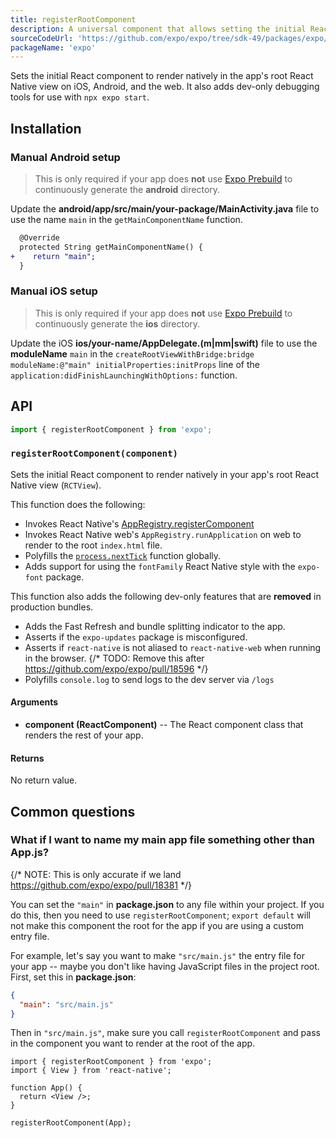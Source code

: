 ```yaml
---
title: registerRootComponent
description: A universal component that allows setting the initial React component to render natively in the app's root React Native view.
sourceCodeUrl: 'https://github.com/expo/expo/tree/sdk-49/packages/expo/src/launch'
packageName: 'expo'
---
```



Sets the initial React component to render natively in the app's root React Native view on iOS, Android, and the web. It also adds dev-only debugging tools for use with `npx expo start`.

<PlatformsSection android emulator ios simulator web />

## Installation

<APIInstallSection hideBareInstructions />

### Manual Android setup

> This is only required if your app does **not** use [Expo Prebuild](/workflow/prebuild) to continuously generate the **android** directory.

Update the **android/app/src/main/your-package/MainActivity.java** file to use the name `main` in the `getMainComponentName` function.

```diff
  @Override
  protected String getMainComponentName() {
+    return "main";
  }
```

### Manual iOS setup

> This is only required if your app does **not** use [Expo Prebuild](/workflow/prebuild) to continuously generate the **ios** directory.

Update the iOS **ios/your-name/AppDelegate.(m|mm|swift)** file to use the **moduleName** `main` in the `createRootViewWithBridge:bridge moduleName:@"main" initialProperties:initProps` line of the `application:didFinishLaunchingWithOptions:` function.

## API

```ts
import { registerRootComponent } from 'expo';
```

### `registerRootComponent(component)`

Sets the initial React component to render natively in your app's root React Native view (`RCTView`).

This function does the following:

- Invokes React Native's [AppRegistry.registerComponent](https://reactnative.dev/docs/appregistry.html)
- Invokes React Native web's `AppRegistry.runApplication` on web to render to the root `index.html` file.
- Polyfills the [`process.nextTick`](https://nodejs.org/en/docs/guides/event-loop-timers-and-nexttick/#process-nexttick) function globally.
- Adds support for using the `fontFamily` React Native style with the `expo-font` package.

This function also adds the following dev-only features that are **removed** in production bundles.

- Adds the Fast Refresh and bundle splitting indicator to the app.
- Asserts if the `expo-updates` package is misconfigured.
- Asserts if `react-native` is not aliased to `react-native-web` when running in the browser.
  {/* TODO: Remove this after https://github.com/expo/expo/pull/18596 */}
- Polyfills `console.log` to send logs to the dev server via `/logs`

#### Arguments

- **component (ReactComponent)** -- The React component class that renders the rest of your app.

#### Returns

No return value.

## Common questions

### What if I want to name my main app file something other than App.js?

{/* NOTE: This is only accurate if we land https://github.com/expo/expo/pull/18381 */}

You can set the `"main"` in **package.json** to any file within your
project. If you do this, then you need to use `registerRootComponent`;
`export default` will not make this component the root for the app
if you are using a custom entry file.

For example, let's say you want to make `"src/main.js"` the entry file
for your app -- maybe you don't like having JavaScript files in the
project root. First, set this in **package.json**:

```json
{
  "main": "src/main.js"
}
```

Then in `"src/main.js"`, make sure you call `registerRootComponent` and
pass in the component you want to render at the root of the app.

```tsx
import { registerRootComponent } from 'expo';
import { View } from 'react-native';

function App() {
  return <View />;
}

registerRootComponent(App);
```
